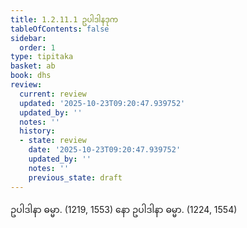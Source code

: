 ```yaml
---
title: 1.2.11.1 ဥပါဒါနဒုက
tableOfContents: false
sidebar:
  order: 1
type: tipitaka
basket: ab
book: dhs
review:
  current: review
  updated: '2025-10-23T09:20:47.939752'
  updated_by: ''
  notes: ''
  history:
  - state: review
    date: '2025-10-23T09:20:47.939752'
    updated_by: ''
    notes: ''
    previous_state: draft
---
```



<ReviewStatus review={frontmatter.review} showDetails={true} />

<HypothesisAnnotation frontmatter={frontmatter} />

<DynamicBreadcrumb />

<Division number="91" book="dhs" e="ch" v="29" p="12">

<Paragraph number="215" book="dhs">
ဥပါဒါနာ ဓမ္မာ. (<Emphasis>1219, 1553</Emphasis>)
</Paragraph>

<Paragraph number="216" book="dhs">
နော ဥပါဒါနာ ဓမ္မာ. (<Emphasis>1224, 1554</Emphasis>)
</Paragraph>
</Division>